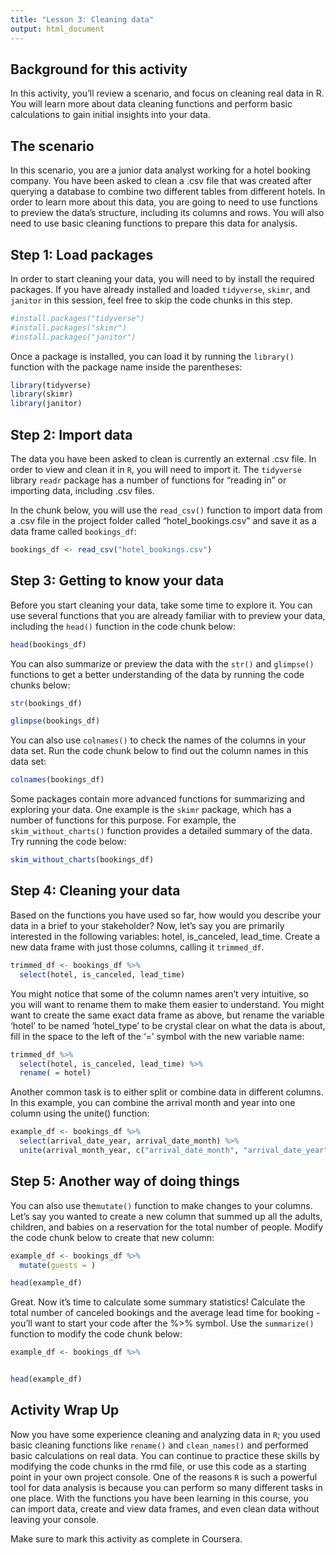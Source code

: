 ---
title: "Lesson 3: Cleaning data"
output: html_document
---

## Background for this activity

In this activity, you’ll review a scenario, and focus on cleaning real data in R. You will learn more about data cleaning functions and perform basic calculations to gain initial insights into your data. 

## The scenario

In this scenario, you are a junior data analyst working for a hotel booking company. You have been asked to clean a .csv file that was created after querying a database to combine two different tables from different hotels. In order to learn more about this data, you are going to need to use functions to preview the data's structure, including its columns and rows. You will also need to use basic cleaning functions to prepare this data for analysis.  

## Step 1: Load packages

In order to start cleaning your data, you will need to  by install the required packages. If you have already installed and loaded `tidyverse`, `skimr`, and `janitor` in this session, feel free to skip the code chunks in this step.

```{r}
#install.packages("tidyverse")
#install.packages("skimr")
#install.packages("janitor")
```

Once a package is installed, you can load it by running the `library()` function with the package name inside the parentheses:

```{r}
library(tidyverse)
library(skimr)
library(janitor)
```

## Step 2: Import data

The data you have been asked to clean is currently an external .csv file. In order to view and clean it in `R`, you will need to import it. The `tidyverse` library `readr` package has a number of functions for "reading in" or importing data, including .csv files. 

In the chunk below, you will use the `read_csv()` function to import data from a .csv file in the project folder called "hotel_bookings.csv" and save it as a data frame called `bookings_df`:

```{r}
bookings_df <- read_csv("hotel_bookings.csv")
```

## Step 3: Getting to know your data

Before you start cleaning your data, take some time to explore it. You can use several functions that you are already familiar with to preview your data, including the `head()` function in the code chunk below:

```{r}
head(bookings_df)
```

You can also summarize or preview the data with the `str()` and `glimpse()` functions to get a better understanding of the data by running the code chunks below:

```{r}
str(bookings_df)
```

```{r}
glimpse(bookings_df)
```

You can also use `colnames()` to check the names of the columns in your data set. Run the code chunk below to find out the column names in this data set:

```{r}
colnames(bookings_df)
```

Some packages contain more advanced functions for summarizing and exploring your data. One example is the `skimr` package, which has a number of functions for this purpose. For example, the `skim_without_charts()` function provides a detailed summary of the data. Try running the code below:

```{r}
skim_without_charts(bookings_df)
```

## Step 4: Cleaning your data

Based on the functions you have used so far, how would you describe your data in a brief to your stakeholder? Now, let's say you are primarily interested in the following variables: hotel, is_canceled, lead_time. Create a new data frame with just those columns, calling it `trimmed_df`.

```{r}
trimmed_df <- bookings_df %>% 
  select(hotel, is_canceled, lead_time)
```

You might notice that some of the column names aren't very intuitive, so you will want to rename them to make them easier to understand. You might want to create the same exact data frame as above, but rename the variable 'hotel' to be named 'hotel_type' to be crystal clear on what the data is about, fill in the space to the left of the '=' symbol with the new variable name:

```{r}
trimmed_df %>% 
  select(hotel, is_canceled, lead_time) %>% 
  rename( = hotel)
```

Another common task is to either split or combine data in different columns. In this example, you can combine the arrival month and year into one column using the unite() function:

```{r}
example_df <- bookings_df %>%
  select(arrival_date_year, arrival_date_month) %>% 
  unite(arrival_month_year, c("arrival_date_month", "arrival_date_year"), sep = " ")
```

## Step 5: Another way of doing things

You can also use the`mutate()` function to make changes to your columns. Let's say you wanted to create a new column that summed up all the adults, children, and babies on a reservation for the total number of people. Modify the code chunk below to create that new column:  

```{r}
example_df <- bookings_df %>%
  mutate(guests = )

head(example_df)
```

Great. Now it's time to calculate some summary statistics! Calculate the total number of canceled bookings and the average lead time for booking - you'll want to start your code after the %>% symbol. Use the `summarize()` function to modify the code chunk below:

```{r}

example_df <- bookings_df %>%


head(example_df)
```

## Activity Wrap Up
Now you have some experience cleaning and analyzing data in `R`; you used basic cleaning functions like `rename()` and `clean_names()` and performed basic calculations on real data. You can continue to practice these skills by modifying the code chunks in the rmd file, or use this code as a starting point in your own project console. One of the reasons `R` is such a powerful tool for data analysis is because you can perform so many different tasks in one place. With the functions you have been learning in this course, you can import data, create and view data frames, and even clean data without leaving your console.  

Make sure to mark this activity as complete in Coursera.








